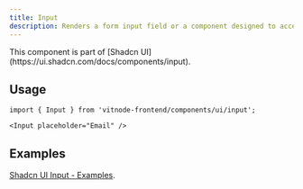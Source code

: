 ```yaml
---
title: Input
description: Renders a form input field or a component designed to accept user text or data.
---
```


<Callout title="Shadcn UI">
  This component is part of [Shadcn
  UI](https://ui.shadcn.com/docs/components/input).
</Callout>

## Usage

```tsx
import { Input } from 'vitnode-frontend/components/ui/input';
```

```tsx
<Input placeholder="Email" />
```

## Examples

[Shadcn UI Input - Examples](https://ui.shadcn.com/docs/components/input#examples).
